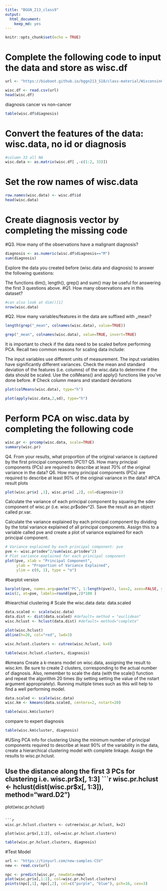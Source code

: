 ```yaml
---
title: "BGGN_213_class9"
output: 
  html_document: 
    keep_md: yes
---
```


```r
knitr::opts_chunk$set(echo = TRUE)
```
# Complete the following code to input the data and store as wisc.df
```r
url <- "https://bioboot.github.io/bggn213_S18/class-material/WisconsinCancer.csv"

wisc.df <- read.csv(url)
head(wisc.df)
```
diagnosis cancer vs non-cancer
```r
table(wisc.df$diagnosis)
```
# Convert the features of the data: wisc.data, no id or diagnosis
```r
#column 33 all NA
wisc.data <- as.matrix(wisc.df[ ,-c(1:2, 33)])

```
# Set the row names of wisc.data
```r
row.names(wisc.data) <- wisc.df$id
head(wisc.data)
```
# Create diagnosis vector by completing the missing code
#Q3. How many of the observations have a malignant diagnosis?
```r
diagnosis <- as.numeric(wisc.df$diagnosis=="M")
sum(diagnosis)
```
Explore the data you created before (wisc.data and diagnosis) to answer the following questions:

The functions dim(), length(), grep() and sum() may be useful for answering the first 3 questions above.
#Q1. How many observations are in this dataset?
```r
#can also look at dim()[1]
nrow(wisc.data)
```
#Q2. How many variables/features in the data are suffixed with _mean?
```r
length(grep("_mean", colnames(wisc.data), value=TRUE))

```
```r
grep("_mean", colnames(wisc.data), value=TRUE, invert=TRUE)
```
It is important to check if the data need to be scaled before performing PCA. Recall two common reasons for scaling data include:

The input variables use different units of measurement.
The input variables have significantly different variances.
Check the mean and standard deviation of the features (i.e. columns) of the wisc.data to determine if the data should be scaled. Use the  colMeans() and apply() functions like you’ve done before.
# Check column means and standard deviations
```r
plot(colMeans(wisc.data), type="h")

```

```r
plot(apply(wisc.data,2,sd), type="h")
```
# Perform PCA on wisc.data by completing the following code
```r
wisc.pr <- prcomp(wisc.data, scale=TRUE)
summary(wisc.pr)
```
Q4. From your results, what proportion of the original variance is captured by the first principal components (PC1)?
Q5. How many principal components (PCs) are required to describe at least 70% of the original variance in the data?
Q6. How many principal components (PCs) are required to describe at least 90% of the original variance in the data?
#PCA result plots
```r
plot(wisc.pr$x[ ,1], wisc.pr$x[ ,2], col=diagnosis+1)
```
Calculate the variance of each principal component by squaring the sdev component of wisc.pr (i.e. wisc.pr$sdev^2). Save the result as an object called pr.var.

Calculate the variance explained by each principal component by dividing by the total variance explained of all principal components. Assign this to a variable called pve and create a plot of variance explained for each principal component.
```r
# Variance explained by each principal component: pve
pve <- wisc.pr$sdev^2/sum(wisc.pr$sdev^2)
# Plot variance explained for each principal component
plot(pve, xlab = "Principal Component", 
     ylab = "Proportion of Variance Explained", 
     ylim = c(0, 1), type = "o")
```
#barplot version
```r
barplot(pve, names.arg=paste("PC", 1:length(pve)), las=2, axes=FALSE, ylab="Proportion of Variance")
axis(2, at=pve, labels=round(pve,2)*100 )
```
#hiearchial clustering
# Scale the wisc.data data: data.scaled
```r
data.scaled <- scale(wisc.data)
data.dist <- dist(data.scaled) #default= method = "euclidean"
wisc.hclust <- hclust(data.dist) #default= method="complete"

plot(wisc.hclust)
abline(h=20, col="red", lwd=3)
```

```r
wisc.hclust.clusters <- cutree(wisc.hclust, k=4)

table(wisc.hclust.clusters, diagnosis)
```
#kmeans
Create a k-means model on wisc.data, assigning the result to wisc.km. Be sure to create 2 clusters, corresponding to the actual number of diagnosis. Also, remember to scale the data (with the scale() function and repeat the algorithm 20 times (by setting setting the value of the  nstart argument appropriately). Running multiple times such as this will help to find a well performing model.
```r
data.scaled <- scale(wisc.data)
wisc.km <- kmeans(data.scaled, centers=2, nstart=20)

table(wisc.km$cluster)
```
compare to expert diagnosis
```r
table(wisc.km$cluster, diagnosis)
```
#USing PCA info for clustering
Using the minimum number of principal components required to describe at least 90% of the variability in the data, create a hierarchical clustering model with complete linkage. Assign the results to wisc.pr.hclust.

## Use the distance along the first 3 PCs for clustering i.e. wisc.pr$x[, 1:3]
```r
wisc.pr.hclust <- hclust(dist(wisc.pr$x[, 1:3]), method="ward.D2")

plot(wisc.pr.hclust)
```

```r
wisc.pr.hclust.clusters <- cutree(wisc.pr.hclust, k=2)

plot(wisc.pr$x[,1:2], col=wisc.pr.hclust.clusters)
```
```r
table(wisc.pr.hclust.clusters, diagnosis)
```
#Test Model
```r
url <- "https://tinyurl.com/new-samples-CSV"
new <- read.csv(url)
```
```r
npc <- predict(wisc.pr, newdata=new)
plot(wisc.pr$x[,1:2], col=wisc.pr.hclust.clusters)
points(npc[,1], npc[,2], col=c("purple", "blue"), pch=16, cex=3)
```


